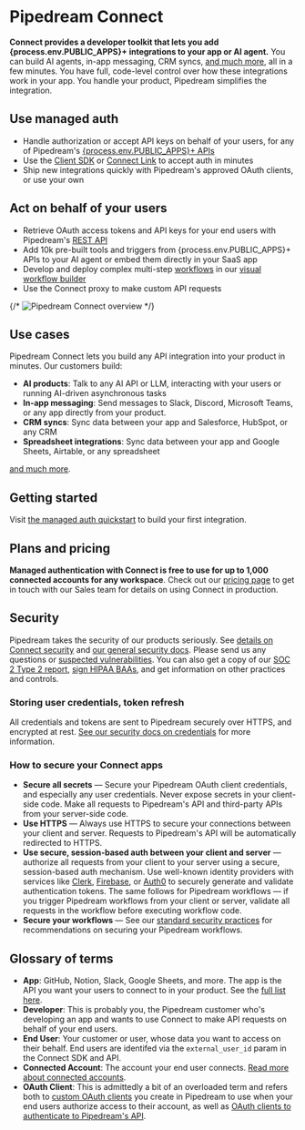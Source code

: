 
# Pipedream Connect

**Connect provides a developer toolkit that lets you add {process.env.PUBLIC_APPS}+ integrations to your app or AI agent.** You can build AI agents, in-app messaging, CRM syncs, [and much more](/connect/use-cases), all in a few minutes. You have full, code-level control over how these integrations work in your app. You handle your product, Pipedream simplifies the integration. 

## Use managed auth

- Handle authorization or accept API keys on behalf of your users, for any of Pipedream's [{process.env.PUBLIC_APPS}+ APIs](https://pipedream.com/apps)
- Use the [Client SDK](https://github.com/PipedreamHQ/pipedream/tree/master/packages/sdk) or [Connect Link](/connect/quickstart#or-use-connect-link) to accept auth in minutes
- Ship new integrations quickly with Pipedream's approved OAuth clients, or use your own


## Act on behalf of your users

- Retrieve OAuth access tokens and API keys for your end users with Pipedream's [REST API](/connect/api)
- Add 10k pre-built tools and triggers from {process.env.PUBLIC_APPS}+ APIs to your AI agent or embed them directly in your SaaS app
- Develop and deploy complex multi-step [workflows](/connect/workflows) in our [visual workflow builder](/workflows)
- Use the Connect proxy to make custom API requests

{/* <Image src="https://res.cloudinary.com/pipedreamin/image/upload/v1724194758/Screenshot_2024-08-20_at_3.59.05_PM_rfylfq.png" alt="Pipedream Connect overview" width={800} height={529} /> */}

## Use cases

Pipedream Connect lets you build any API integration into your product in minutes. Our customers build:

- **AI products**: Talk to any AI API or LLM, interacting with your users or running AI-driven asynchronous tasks
- **In-app messaging**: Send messages to Slack, Discord, Microsoft Teams, or any app directly from your product.
- **CRM syncs**: Sync data between your app and Salesforce, HubSpot, or any CRM
- **Spreadsheet integrations**: Sync data between your app and Google Sheets, Airtable, or any spreadsheet

[and much more](/connect/use-cases).

## Getting started

Visit [the managed auth quickstart](/connect/quickstart) to build your first integration.

## Plans and pricing

**Managed authentication with Connect is free to use for up to 1,000 connected accounts for any workspace**. Check out our [pricing page](https://pipedream.com/pricing?plan=Enterprise) to get in touch with our Sales team for details on using Connect in production.

## Security

Pipedream takes the security of our products seriously. See [details on Connect security](/privacy-and-security#pipedream-connect) and [our general security docs](/privacy-and-security). Please send us any questions or [suspected vulnerabilities](/privacy-and-security#reporting-a-vulnerability). You can also get a copy of our [SOC 2 Type 2 report](/privacy-and-security#soc-2), [sign HIPAA BAAs](/privacy-and-security#hipaa), and get information on other practices and controls.

### Storing user credentials, token refresh

All credentials and tokens are sent to Pipedream securely over HTTPS, and encrypted at rest. [See our security docs on credentials](/privacy-and-security#third-party-oauth-grants-api-keys-and-environment-variables) for more information.

### How to secure your Connect apps

- **Secure all secrets** — Secure your Pipedream OAuth client credentials, and especially any user credentials. Never expose secrets in your client-side code. Make all requests to Pipedream's API and third-party APIs from your server-side code.
- **Use HTTPS** — Always use HTTPS to secure your connections between your client and server. Requests to Pipedream's API will be automatically redirected to HTTPS.
- **Use secure, session-based auth between your client and server** — authorize all requests from your client to your server using a secure, session-based auth mechanism. Use well-known identity providers with services like [Clerk](https://clerk.com/), [Firebase](https://firebase.google.com/), or [Auth0](https://auth0.com/) to securely generate and validate authentication tokens. The same follows for Pipedream workflows — if you trigger Pipedream workflows from your client or server, validate all requests in the workflow before executing workflow code.
- **Secure your workflows** — See our [standard security practices](/privacy-and-security/best-practices) for recommendations on securing your Pipedream workflows.

## Glossary of terms

- **App**: GitHub, Notion, Slack, Google Sheets, and more. The app is the API you want your users to connect to in your product. See the [full list here](https://pipedream.com/apps).
- **Developer**: This is probably you, the Pipedream customer who's developing an app and wants to use Connect to make API requests on behalf of your end users.
- **End User**: Your customer or user, whose data you want to access on their behalf. End users are identifed via the `external_user_id` param in the Connect SDK and API.
- **Connected Account**: The account your end user connects. [Read more about connected accounts](/connected-accounts).
- **OAuth Client**: This is admittedly a bit of an overloaded term and refers both to [custom OAuth clients](/connect/managed-auth/oauth-clients) you create in Pipedream to use when your end users authorize access to their account, as well as [OAuth clients to authenticate to Pipedream's API](/rest-api/auth#oauth).
